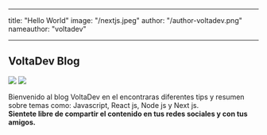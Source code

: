 
---

title: "Hello World"
image: "/nextjs.jpeg"
author: "/author-voltadev.png"
nameauthor: "voltadev"

---

## VoltaDev Blog

<Image src="/vercel.svg" width={200} height={200} />
<Image src="/vercel.svg" width={200} height={200} />

Bienvenido al blog VoltaDev en el encontraras diferentes tips y resumen sobre temas como: Javascript, React js, Node js y Next js.<br/>
**Sientete libre de compartir el contenido en tus redes sociales y con tus amigos.**
